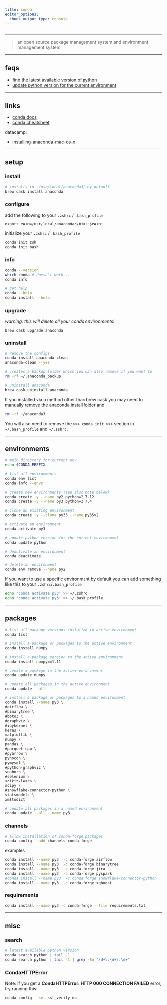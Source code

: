 ```yaml
---
title: conda
editor_options: 
  chunk_output_type: console
---
```


```r
```

*********************************************************************

> an open source package management system and environment management system

*********************************************************************

## faqs

* [find the latest available version of python](#search)  
* [update python version for the current environment](#environments)  

*********************************************************************

## links

* [conda docs](https://docs.conda.io)  
* [conda cheatsheet](https://docs.conda.io/projects/conda/en/4.6.0/_downloads/52a95608c49671267e40c689e0bc00ca/conda-cheatsheet.pdf)  

datacamp:

* [installing-anaconda-mac-os-x](https://www.datacamp.com/community/tutorials/installing-anaconda-mac-os-x)  

*********************************************************************

## setup

### install

```sh
# installs to ~/usr/local/anaconda3/ by default
brew cask install anaconda
```

### configure 

add the following to your `.zshrc` / `.bash_profile`

```
export PATH=/usr/local/anaconda3/bin:"$PATH"
```

initialize your `.zshrc` / `.bash_profile`

```sh
conda init zsh
conda init bash
```

### info

```sh
conda --version
which conda # doesn't work...
conda info

# get help
conda --help
conda install --help
```

### upgrade

*warning: this will delete all your conda environments!*

```sh
brew cask upgrade anaconda
```

### uninstall

```sh
# remove the configs
conda install anaconda-clean
anaconda-clean --yes 

# creates a backup folder which you can also remove if you want to
rm -rf ~/.anaconda_backup

# uninstall anaconda
brew cask uninstall anaconda
```

If you installed via a method other than brew cask you may need to manually remove the anaconda install folder and 

```sh
rm -rf ~/anaconda3
```

You will also need to remove the `>>> conda init >>>` section in `~/.bash_profile` and `~/.zshrc`.

*********************************************************************

## environments {#environments}

```sh
# main directory for current env
echo $CONDA_PREFIX

# list all environments
conda env list
conda info --envs

# create new environments (see also note below)
conda create -y --name py2 python=2.7.12 
conda create -y --name py3 python=3.7.4

# clone an existing environment
conda create -y --clone py35 --name py35v2

# activate an environment
conda activate py3

# update python version for the current environment
conda update python

# deactivate an environment
conda deactivate

# delete an environment
conda env remove --name py2
```

If you want to use a specific environment by default you can add something like this to your `.zshrc`/`.bash_profile`

```sh
echo 'conda activate py3' >> ~/.zshrc
echo 'conda activate py3' >> ~/.bash_profile
```

*********************************************************************

## packages {#packages}

```sh
# list all package versions installed in active environment
conda list

# install a package or packages to the active environment
conda install numpy

# install a package version to the active environment
conda install numpy==1.11 

# update a package in the active environment
conda update numpy

# update all packages in the active environment
conda update --all

# install a package or packages to a named environment
conda install --name py3 \
#airflow \
#binarytree \
#boto3 \
#graphviz \
#ipykernel \
keras \
matplotlib \
numpy \
pandas \
#parquet-cpp \
#pyarrow \
pyhocon \
pymysql \
#python-graphviz \
seaborn \
#selenium \
scikit-learn \
scipy \
#snowflake-connector-python \
statsmodels \
xmltodict

# update all packages in a named environment
conda update --all --name py3
```

### channels

```sh
# allow installation of conda-forge packages
conda config --add channels conda-forge
```

examples

```sh
conda install --name py3  -c conda-forge airflow
conda install --name py3  -c conda-forge binarytree
conda install --name py3  -c conda-forge jira
conda install --name py3  -c conda-forge pyspark
#conda install --name py3  -c conda-forge snowflake-connector-python
conda install --name py3  -c conda-forge xgboost
```

### requirements

```sh
conda install --name py3 -c conda-forge --file requirements.txt
```

*********************************************************************

## misc

### search {#search}

```sh
# latest available python version
conda search python | tail -1
conda search python | tail -1 | grep -Eo "\d+\.\d+\.\d+"
```

### CondaHTTPError

Note: if you get a **CondaHTTPError: HTTP 000 CONNECTION FAILED** error, try running this:

```sh
conda config --set ssl_verify no
```


